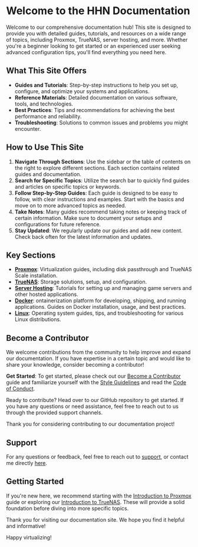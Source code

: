 # Welcome to the HHN Documentation

Welcome to our comprehensive documentation hub! This site is designed to provide you with detailed guides, tutorials, and resources on a wide range of topics, including Proxmox, TrueNAS, server hosting, and more. Whether you're a beginner looking to get started or an experienced user seeking advanced configuration tips, you'll find everything you need here.

## What This Site Offers

- **Guides and Tutorials**: Step-by-step instructions to help you set up, configure, and optimize your systems and applications.
- **Reference Materials**: Detailed documentation on various software, tools, and technologies.
- **Best Practices**: Tips and recommendations for achieving the best performance and reliability.
- **Troubleshooting**: Solutions to common issues and problems you might encounter.

## How to Use This Site

1. **Navigate Through Sections**: Use the sidebar or the table of contents on the right to explore different sections. Each section contains related guides and documentation.
2. **Search for Specific Topics**: Utilize the search bar to quickly find guides and articles on specific topics or keywords.
3. **Follow Step-by-Step Guides**: Each guide is designed to be easy to follow, with clear instructions and examples. Start with the basics and move on to more advanced topics as needed.
4. **Take Notes**: Many guides recommend taking notes or keeping track of certain information. Make sure to document your setups and configurations for future reference.
5. **Stay Updated**: We regularly update our guides and add new content. Check back often for the latest information and updates.

## Key Sections

- **[Proxmox](/proxmox)**: Virtualization guides, including disk passthrough and TrueNAS Scale installation.
- **[TrueNAS](/truenas)**: Storage solutions, setup, and configuration.
- **[Server Hosting](/server-hosting)**: Tutorials for setting up and managing game servers and other hosted applications.
- **[Docker](/dockerCLI)**: ontainerization platform for developing, shipping, and running applications. Guides on Docker installation, usage, and best practices.
- **[Linux](/linux)**: Operating system guides, tips, and troubleshooting for various Linux distributions.

## Become a Contributor

We welcome contributions from the community to help improve and expand our documentation. If you have expertise in a certain topic and would like to share your knowledge, consider becoming a contributor!

**Get Started**: To get started, please check out our [Become a Contributor](/want-to-contribute/contribute) guide and familiarize yourself with the [Style Guidelines](https://github.com/famlam-ca/hhn-documentation/blob/main/STYLE_GUIDELINES.md) and read the [Code of Conduct](https://github.com/famlam-ca/hhn-documentation/blob/main/CODE_OF_CONDUCT.md).

Ready to contribute? Head over to our GitHub repository to get started. If you have any questions or need assistance, feel free to reach out to us through the provided support channels.

Thank you for considering contributing to our documentation project!

## Support

For any questions or feedback, feel free to reach out to [support](https://www.famlam.ca/contact/support), or contact me directly [here](https://www.famlam.ca/contact).

## Getting Started

If you're new here, we recommend starting with the [Introduction to Proxmox](/proxmox) guide or exploring our [Introduction to TrueNAS](/truenas). These will provide a solid foundation before diving into more specific topics.

Thank you for visiting our documentation site. We hope you find it helpful and informative!

Happy virtualizing!
